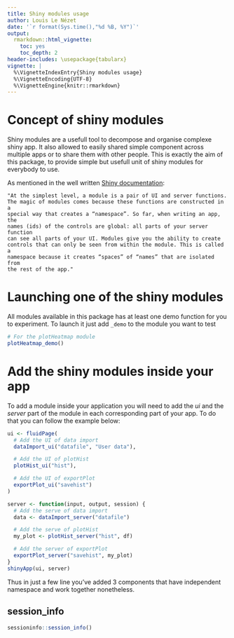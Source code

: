 ```yaml
---
title: Shiny modules usage
author: Louis Le Nézet
date: '`r format(Sys.time(),"%d %B, %Y")`'
output:
  rmarkdown::html_vignette:
    toc: yes
    toc_depth: 2
header-includes: \usepackage{tabularx}
vignette: |
  %\VignetteIndexEntry{Shiny modules usage}
  %\VignetteEncoding{UTF-8}
  %\VignetteEngine{knitr::rmarkdown}
---
```


    
Concept of shiny modules
==========================

Shiny modules are a usefull tool to decompose and organise complexe shiny app.
It also allowed to easily shared simple component across multiple apps or to 
share them with other people.
This is exactly the aim of this package, to provide simple but usefull unit of 
shiny modules for everybody to use.

As mentioned in the well written
[Shiny documentation](https://mastering-shiny.org/scaling-modules.html):

    "At the simplest level, a module is a pair of UI and server functions.
    The magic of modules comes because these functions are constructed in a
    special way that creates a “namespace”. So far, when writing an app, the
    names (ids) of the controls are global: all parts of your server function
    can see all parts of your UI. Modules give you the ability to create
    controls that can only be seen from within the module. This is called a
    namespace because it creates “spaces” of “names” that are isolated from
    the rest of the app."

Launching one of the shiny modules
==================================

All modules available in this package has at least one demo function for you to
experiment.
To launch it just add `_demo` to the module you want to test

```r
# For the plotHeatmap module
plotHeatmap_demo()
```

Add the shiny modules inside your app
=====================================

To add a module inside your application you will need to add the *ui* and the
*server* part of the module in each corresponding part of your app.
To do that you can follow the example below:

```r
ui <- fluidPage(
  # Add the UI of data import
  dataImport_ui("datafile", "User data"),

  # Add the UI of plotHist
  plotHist_ui("hist"),

  # Add the UI of exportPlot
  exportPlot_ui("savehist")
)

server <- function(input, output, session) {
  # Add the serve of data import
  data <- dataImport_server("datafile")

  # Add the serve of plotHist
  my_plot <- plotHist_server("hist", df)

  # Add the server of exportPlot
  exportPlot_server("savehist", my_plot)
}
shinyApp(ui, server)
```

Thus in just a few line you've added 3 components that have independent
namespace and work together nonetheless.

## session_info
```r
sessioninfo::session_info()
```
